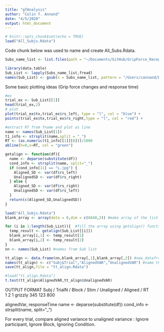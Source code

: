 ```yaml
---
title: "gfAnalysis"
author: "Colin T. Annand"
date: "4/5/2020"
output: html_document
---
```


```r
# knitr::opts_chunk$set(echo = TRUE)
load("All_Subjs.Rdata")
```
Code chunk below was used to name and create All_Subs.Rdata.
```r
Subs_name_list <- list.files(path = "~/Documents/GitHub/GripForce_Recognition", full.names = T,recursive = TRUE, pattern = ".csv" )

library(data.table)
Sub_List <- lapply(Subs_name_list,fread)
names(Sub_List) <- gsub(x = Subs_name_list, pattern = "/Users/cannand/Documents/GitHub/GripForce_Recognition/SubjDATA/P1/", replacement = "")
```
Some basic plotting ideas (Grip force changes and response time)
```r
#ex
trial_ex <- Sub_List[[1]]
head(trial_ex,2)
# plot
plot(trial_ex$tx,trial_ex$rs_left, type = "l", col = "blue") +
points(trial_ex$tx,trial_ex$rs_right,type = "l", col = "red") +

#extract RT from fname and plot as line
name <- names(Sub_List[1])
t1_info <- strsplit(name,split = "_")
RT <- (as.numeric(t1_info[[1]][8]))/1000
abline(h=0,v=RT, col = "green")

```

```r
getalign <- function(df){
  name <- deparse(substitute(df))
  cond_info <- strsplit(name, split="_")  
  if (cond_info[11] == "L.jpg") {
    Aligned_SD <- var(df$rs_left)
    UnalignedSD <- var(df$rs_right)
  } else {
    Aligned_SD <- var(df$rs_right)
    UnalignedSD <- var(df$rs_left)
  }
  return(c(Aligned_SD,UnalignedSD))
}

load("All_Subjs.Rdata") 
blank_array <- array(data = 0,dim = c(6840,2)) #make array of the list size, with 2 columns for align/unalign

for (i in 1:length(Sub_List)){  #fill the array using getalign() function
  temp_result <- getalign(Sub_List[[i]])
  blank_array[i,1] <- temp_result[1]
  blank_array[i,2] <- temp_result[2]
}
nn <- names(Sub_List) #names from Sub list

tt_align <- data.frame(nn,blank_array[,1],blank_array[,2]) #new_dataframe(can be exported if needed)
names(tt_align) <- c("Subj&Trial","AlignedVAR","UnalignedVAR") #name the dataframe
save(tt_align,file = "tt_align.Rdata")

#load("tt_align.Rdata")
t.test(tt_align$AlignedVAR,tt_align$UnalignedVAR)

```

OUTPUT FORMAT
Subj  / TrialN  / Block / Stim  / Unaligned / Aligned / RT  
1       2         1       grizzly       345       123     800



alignedVar, responseTime
name <- deparse(substitute(df))
  cond_info <- strsplit(name, split="_")  


For every trial, compare aligned variance to unaligned variance : Ignore participant, Ignore Block, Ignoring Condition.

